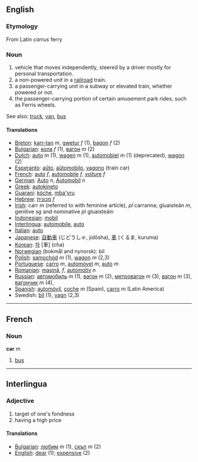 ==English==

===Etymology===

From Latin ''carrus'' ferry

===Noun===

#vehicle that moves independently, steered by a driver mostly for personal transportation.
#a non-powered unit in a [[railroad]] train.
#a passenger-carrying unit in a subway or elevated train, whether powered or not.
#the passenger-carrying portion of certain amusement park rides, such as Ferris wheels.

See also: [[truck]], [[van]], [[bus]]

====Translations====
*[[Breton]]: [[karr-tan]] ''m'', [[gwetur]] ''f'' (1), [[bagon]] ''f'' (2)
*[[Bulgarian]]: [[кола]] ''f'' (1), [[вагон]] ''m'' (2)
*[[Dutch]]: [[auto]] ''m'' (1), [[wagen]] ''m'' (1), [[automobiel]] ''m'' (1) (deprecated), [[wagon]] (2)
*[[Esperanto]]: [[aŭto]], [[aŭtomobilo]], [[vagono]] (train car)
*[[French]]: [[auto]] ''f'', [[automobile]] ''f'', [[voiture]] ''f''
*[[German]]: [[Auto]] ''n'', [[Automobil]] ''n''
*[[Greek]]: [[autokineto]]
*[[Guaraní]]: [[kóche]], [[mba'yru]]
*[[Hebrew]]: [[מכונית]] ''f''
*[[Irish]]: carr ''m'' (referred to with feminine article), ''pl'' carranna; gluaisteán ''m'', genitive ''sg'' and nominative ''pl'' gluaisteáin
*[[Indonesian]]: [[mobil]]
*[[Interlingua]]: [[automobile]], [[auto]]
*[[Italian]]: [[auto]]
*[[Japanese]]: [[自動車]] (じどうしゃ, jidōsha), [[車]] (くるま, kuruma)
*[[Korean]]: [[차]] [車] (cha)
*[[Norwegian]] (bokmål and nynorsk): bil
*[[Polish]]: [[samochód]] ''m'' (1), [[wagon]] ''m'' (2,3)
*[[Portuguese]]: [[carro]] ''m'', [[automóvel]] ''m'', [[auto]] ''m''
*[[Romanian]]: [[maşină]], ''f'', [[automotiv]] ''n''
*[[Russian]]: [[автомобиль]] ''m'' (1), [[вагон]] ''m'' (2), [[метровагон]] ''m'' (3), [[вагон]] ''m'' (3), [[вагончик]] ''m'' (4), 
*[[Spanish]]: [[automóvil]], [[coche]] ''m'' (Spain), [[carro]] ''m'' (Latin America)
*Swedish: [[bil]] (1), [[vagn]] (2,3)
----

==French==
===Noun===
'''car''' ''m''
# [[bus]]

----
==Interlingua==
===Adjective===
# target of one's fondness
# having a high price

====Translations====
*[[Bulgarian]]: [[любим]] ''m'' (1), [[скъп]] ''m'' (2)
*[[English]]: [[dear]] (1); [[expensive]] (2)